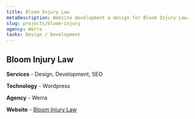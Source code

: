 ```yaml
---
title: Bloom Injury Law
metaDescription: Website development & design for Bloom Injury Law.
slug: projects/bloom-injury
agency: Werra
tasks: Design / Development
---
```


<div class="intro">

## Bloom Injury Law

**Services** - Design, Development, SEO

**Technology** - Wordpress

**Agency** - Werra

**Website** - <a href="https://bloominjurylaw.com/" target="_blank" rel="noreferrer noopener">Bloom Injury Law</a>

</div>